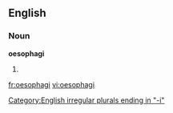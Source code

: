 ==English==

===Noun===
'''oesophagi'''

# {{plural of|[[oesophagus]]}}

[[Category:English irregular plurals ending in "-i"]]

[[fr:oesophagi]]
[[vi:oesophagi]]